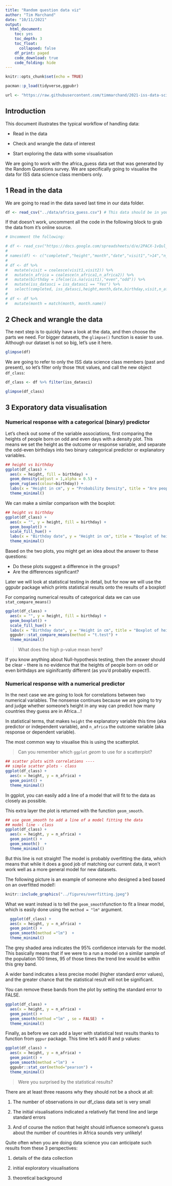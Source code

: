 ```yaml
---
title: "Random question data viz"
author: "Tim Marchand"
date: "10/11/2021"
output: 
  html_document:
    toc: yes
    toc_depth: 3
    toc_float:
      collapsed: false
    df_print: paged
    code_download: true
    code_folding: hide
---
```


```r
knitr::opts_chunk$set(echo = TRUE)

pacman::p_load(tidyverse,ggpubr)

url <- "https://raw.githubusercontent.com/timmarchand/2021-iss-data-science/main/figures/overfitting.jpeg"
```

## Introduction

This document illustrates the typical workflow of handling data:

-   Read in the data

-   Check and wrangle the data of interest

-   Start exploring the data with some visualisation

We are going to work with the africa\_guess data set that was generated by the Random Questions survey. We are specifically going to visualise the data for ISS data science class members only.

## 1 Read in the data

We are going to read in the data saved last time in our data folder.

```r
df <- read_csv("../data/africa_guess.csv") # This data should be in your data folder
```

If that doesn't work, uncomment all the code in the following block to grab the data from it's online source.

```r
# Uncomment the following:

# df <- read_csv("https://docs.google.com/spreadsheets/d/e/2PACX-1vQul_g9GtsSj-30sQ2hOE_rixxy8gH6AdhawcT5AoRJodJdGZnBgqtwgDAmfab0CJ1AjmFCrKmVw5MA/pub?gid=1799592268&single=true&output=csv")
# 
# names(df) <- c("completed","height","month","date","visit1",">14","n_africa1","visit2","<96","n_africa2","iss_datasci")
# 
# df <- df %>%
#   mutate(visit = coalesce(visit1,visit2)) %>%
#   mutate(n_africa = coalesce(n_africa1,n_africa2)) %>%
#   mutate(birthday = ifelse(is.na(visit1),"even","odd")) %>%
#   mutate(iss_datasci = iss_datasci == "Yes") %>%
#   select(completed, iss_datasci,height,month,date,birthday,visit,n_africa)
# 
# df <- df %>%
#   mutate(month = match(month, month.name))
```

## 2 Check and wrangle the data

The next step is to quickly have a look at the data, and then choose the parts we need. For bigger datasets, the `glimpse()` function is easier to use. Although our dataset is not so big, let's use it here.

```r
glimpse(df)
```

We are going to refer to only the ISS data science class members (past and present), so let's filter only those `TRUE` values, and call the new object `df_class`:

```r
df_class <- df %>% filter(iss_datasci)

glimpse(df_class)
```

## 3 Exporatory data visualisation

### Numerical response with a categorical (binary) predictor

Let's check out some of the variable associations, first comparing the heights of people born on odd and even days with a density plot. This means we set the height as the outcome or response variable, and separate the odd-even birthdays into two binary categorical predictor or explanatory variables.

```r
## height vs birthday
ggplot(df_class) +
  aes(x = height, fill = birthday) +
  geom_density(adjust = 1,alpha = 0.5) +
  geom_rug(aes(colour=birthday)) +
  labs(x = "Height in cm", y = "Probability Density", title = "Are people's heights related to birthday dates?", fill = "birthday date") +
  theme_minimal()
```

We can make a similar comparison with the boxplot:

```r
## height vs birthday
ggplot(df_class) +
  aes(x = "", y = height, fill = birthday) +
  geom_boxplot() +
  scale_fill_hue() +
  labs(x = "Birthday date", y = "Height in cm", title = "Boxplot of height by odd/even birthday") +
  theme_minimal()
```

Based on the two plots, you might get an idea about the answer to these questions:

-   Do these plots suggest a difference in the groups?
-   Are the differences significant?

Later we will look at statistical testing in detail, but for now we will use the ggpubr package which prints statistical results onto the results of a boxplot!

For comparing numerical results of categorical data we can use `stat_compare_means()`

```r
ggplot(df_class) +
  aes(x = "", y = height, fill = birthday) +
  geom_boxplot() +
  scale_fill_hue() +
  labs(x = "Birthday date", y = "Height in cm", title = "Boxplot of height by odd/even birthday") +
  ggpubr::stat_compare_means(method = "t.test") +
  theme_minimal()
```

> What does the high p-value mean here?

If you know anything about Null-hypothesis testing, then the answer should be clear - there is no evidence that the heights of people born on odd or even birthdays are siginifcantly different (as you'd probably expect!).

### Numerical response with a numerical predictor

In the next case we are going to look for correlations between two numerical variables. The nonsense continues because we are going to try and judge whether someone's height in any way can predict how many countries they guess are in Africa...!

In statistical terms, that makes `height` the explanatory variable this time (aka predictor or independent variable), and `n_africa` the outcome variable (aka response or dependent variable).

The most common way to visualise this is using the scatterplot.

> Can you remember which `ggplot` *geom* to use for a scatterplot?

```r
## scatter plots with correlations ----
## simple scatter plots - class
ggplot(df_class) +
  aes(x = height, y = n_africa) +
  geom_point() +
  theme_minimal()
```

In ggplot, you can easily add a line of a model that will fit to the data as closely as possible.

This extra layer the plot is returned with the function `geom_smooth`.

```r
## use geom_smooth to add a line of a model fitting the data
## model line - class
ggplot(df_class) +
  aes(x = height, y = n_africa) +
  geom_point() +
  geom_smooth()  +
  theme_minimal()
```

But this line is not straight! The model is probably overfitting the data, which means that while it does a good job of matching our current data, it won't work well as a more general model for new datasets.

The following picture is an example of someone who designed a bed based on an overfitted model!:

```r
knitr::include_graphics("../figures/overfitting.jpeg")
```


What we want instead is to tell the `geom_smooth`function to fit a linear model, which is easily done using the `method = "lm"` argument.

```r
  ggplot(df_class) +
  aes(x = height, y = n_africa) +
  geom_point() +
  geom_smooth(method ="lm")  +
  theme_minimal()

```

The grey shaded area indicates the 95% confidence intervals for the model. This basically means that if we were to a run a model on a similar sample of the population 100 times, 95 of those times the trend line would be within this grey band.

A wider band indicates a less precise model (higher standard error values), and the greater chance that the statistical result will not be significant.

You can remove these bands from the plot by setting the standard error to FALSE.

```r
ggplot(df_class) +
  aes(x = height, y = n_africa) +
  geom_point() +
  geom_smooth(method ="lm" , se = FALSE)  +
  theme_minimal()
```

Finally, as before we can add a layer with statistical test results thanks to function from `ggpur` package. This time let's add R and p values:

```r
ggplot(df_class) +
  aes(x = height, y = n_africa) +
  geom_point() +
  geom_smooth(method ="lm")  +
  ggpubr::stat_cor(method="pearson") +
  theme_minimal()
```

> Were you surprised by the statistical results?

There are at least three reasons why they should not be a shock at all:

1.  The number of observations in our df\_class data set is very small

2.  The initial visualisations indicated a relatively flat trend line and large standard errors

3.  And of course the notion that height should influence someone's guess about the number of countries in Africa sounds very unlikely!

Quite often when you are doing data science you can anticipate such results from these 3 perspectives:

1.  details of the data collection

2.  initial exploratory visualisations

3.  theoretical background
